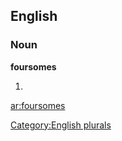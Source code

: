 
==English==

===Noun===
'''foursomes'''

# {{plural of|[[foursome]]}}

[[Category:English plurals]]

[[ar:foursomes]]
